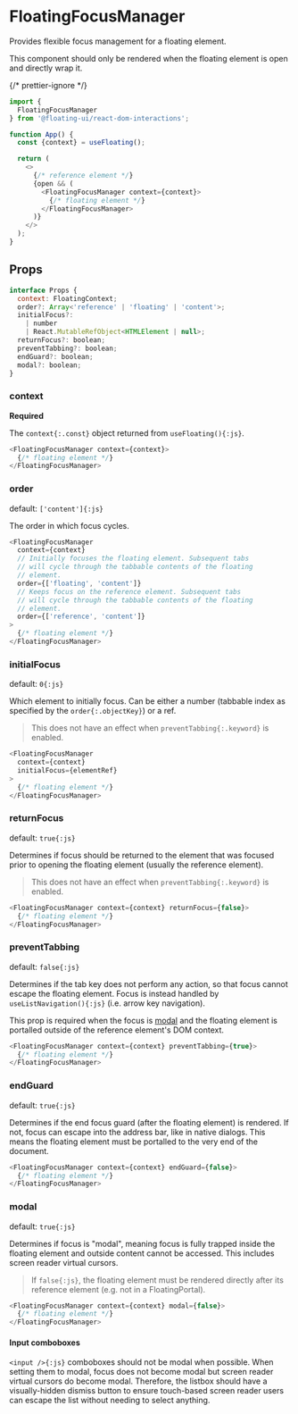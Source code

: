 # FloatingFocusManager

Provides flexible focus management for a floating element.

This component should only be rendered when the floating element
is open and directly wrap it.

{/* prettier-ignore */}
```js /context/
import {
  FloatingFocusManager
} from '@floating-ui/react-dom-interactions';

function App() {
  const {context} = useFloating();

  return (
    <>
      {/* reference element */}
      {open && (
        <FloatingFocusManager context={context}>
          {/* floating element */}
        </FloatingFocusManager>
      )}
    </>
  );
}
```

## Props

```js
interface Props {
  context: FloatingContext;
  order?: Array<'reference' | 'floating' | 'content'>;
  initialFocus?:
    | number
    | React.MutableRefObject<HTMLElement | null>;
  returnFocus?: boolean;
  preventTabbing?: boolean;
  endGuard?: boolean;
  modal?: boolean;
}
```

### context

**Required**

The `context{:.const}` object returned from `useFloating(){:js}`.

```js
<FloatingFocusManager context={context}>
  {/* floating element */}
</FloatingFocusManager>
```

### order

default: `['content']{:js}`

The order in which focus cycles.

```js
<FloatingFocusManager
  context={context}
  // Initially focuses the floating element. Subsequent tabs
  // will cycle through the tabbable contents of the floating
  // element.
  order={['floating', 'content']}
  // Keeps focus on the reference element. Subsequent tabs
  // will cycle through the tabbable contents of the floating
  // element.
  order={['reference', 'content']}
>
  {/* floating element */}
</FloatingFocusManager>
```

### initialFocus

default: `0{:js}`

Which element to initially focus. Can be either a number
(tabbable index as specified by the `order{:.objectKey}`) or a
ref.

> This does not have an effect when `preventTabbing{:.keyword}`
> is enabled.

```js
<FloatingFocusManager
  context={context}
  initialFocus={elementRef}
>
  {/* floating element */}
</FloatingFocusManager>
```

### returnFocus

default: `true{:js}`

Determines if focus should be returned to the element that was
focused prior to opening the floating element (usually the
reference element).

> This does not have an effect when `preventTabbing{:.keyword}`
> is enabled.

```js
<FloatingFocusManager context={context} returnFocus={false}>
  {/* floating element */}
</FloatingFocusManager>
```

### preventTabbing

default: `false{:js}`

Determines if the tab key does not perform any action, so that
focus cannot escape the floating element. Focus is instead
handled by `useListNavigation(){:js}` (i.e. arrow key
navigation).

This prop is required when the focus is
[modal](/docs/FloatingFocusManager#modal) and the floating
element is portalled outside of the reference element's DOM
context.

```js
<FloatingFocusManager context={context} preventTabbing={true}>
  {/* floating element */}
</FloatingFocusManager>
```

### endGuard

default: `true{:js}`

Determines if the end focus guard (after the floating element) is
rendered. If not, focus can escape into the address bar, like in
native dialogs. This means the floating element must be portalled
to the very end of the document.

```js
<FloatingFocusManager context={context} endGuard={false}>
  {/* floating element */}
</FloatingFocusManager>
```

### modal

default: `true{:js}`

Determines if focus is "modal", meaning focus is fully trapped
inside the floating element and outside content cannot be
accessed. This includes screen reader virtual cursors.

> If `false{:js}`, the floating element must be rendered directly
> after its reference element (e.g. not in a FloatingPortal).

```js
<FloatingFocusManager context={context} modal={false}>
  {/* floating element */}
</FloatingFocusManager>
```

#### Input comboboxes

`<input />{:js}` comboboxes should not be modal when possible.
When setting them to modal, focus does not become modal but
screen reader virtual cursors do become modal. Therefore, the
listbox should have a visually-hidden dismiss button to ensure
touch-based screen reader users can escape the list without
needing to select anything.
